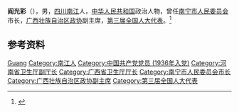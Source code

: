 '''阎光彩'''（{{bd|1918年||1999年|}}），男，[[四川|四川]][[南江|南江]]人，[[中华人民共和国|中华人民共和国]]政治人物，曾任[[南宁市人民委员会|南宁市人民委员会]]市长，[[广西壮族自治区政协|广西壮族自治区政协]]副主席，[[第三届全国人大代表|第三届全国人大代表]]。<ref>{{Cite web|title=阎光彩|url=http://www.nndqw.com/regionalCulture/detail.html?contentId=gjjy23&type=person&personColumnId=f26aa86e64d848c8bf60f6d9f19c54|accessdate=2020-08-09|work=南宁地情网}}</ref>

== 参考资料 ==
{{reflist}}

{{中国人物小作品}}
{{中华人民共和国南宁市正职领导人}}

{{Authority control}}
{{DEFAULTSORT:Yan阎}}
[[Category:閻姓|Guang]]
[[Category:南江人|Category:南江人]]
[[Category:中国共产党党员_(1936年入党)|Category:中国共产党党员 (1936年入党)]]
[[Category:河南省卫生厅副厅长|Category:河南省卫生厅副厅长]]
[[Category:广西省卫生厅厅长|Category:广西省卫生厅厅长]]
[[Category:南宁市人民委员会市长|Category:南宁市人民委员会市长]]
[[Category:广西壮族自治区政协副主席|Category:广西壮族自治区政协副主席]]
[[Category:第三届全国人大代表|Category:第三届全国人大代表]]